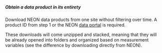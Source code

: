 ##### Obtain a data product in its entirety

Download NEON data products from one site without filtering over time. A product ID from step 1 or the NEON <a href='http://data.neonscience.org/static/browse.html' target='_blank'>data portal</a> is required.

These downloads will come unzipped and stacked, meaning that they will be already opened into folders and organized based on measurement variables (see the difference by downloading directly from NEON).
